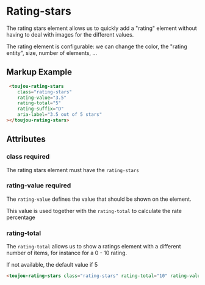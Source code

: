 # Rating-stars

The rating stars element allows us to quickly add a "rating" element without having to deal with images for the different values.

The rating element is configurable: we can change the color, the "rating entity", size, number of elements, ...

## Markup Example
```html
 <toujou-rating-stars
    class="rating-stars"
    rating-value="3.5"
    rating-total="5"
    rating-suffix="D"
    aria-label="3.5 out of 5 stars"
></toujou-rating-stars>
```

## Attributes

### class <toujou-chip class="chip" chip-bg-color="warning">required</toujou-chip>
The rating stars element must have the `rating-stars`

### rating-value <toujou-chip class="chip" chip-bg-color="warning">required</toujou-chip>
The `rating-value` defines the value that should be shown on the element.

This value is used together with the `rating-total` to calculate the rate percentage

### rating-total
The `rating-total` allows us to show a ratings element with a different number of items, for instance for a 0 - 10 rating.

If not available, the default value if 5

```html
<toujou-rating-stars class="rating-stars" rating-total="10" rating-value="7">
```
